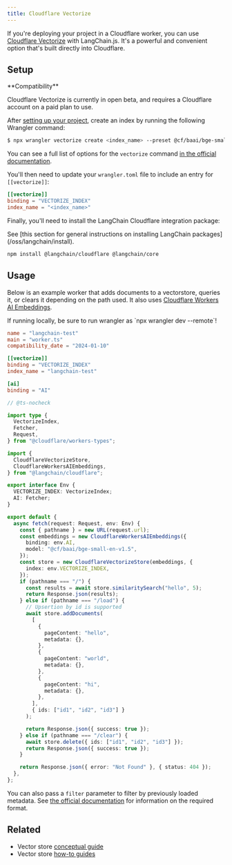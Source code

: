 ```yaml
---
title: Cloudflare Vectorize
---
```


If you're deploying your project in a Cloudflare worker, you can use [Cloudflare Vectorize](https://developers.cloudflare.com/vectorize/) with LangChain.js.
It's a powerful and convenient option that's built directly into Cloudflare.

## Setup

<Tip>
**Compatibility**

Cloudflare Vectorize is currently in open beta, and requires a Cloudflare account on a paid plan to use.
</Tip>

After [setting up your project](https://developers.cloudflare.com/vectorize/get-started/intro/#prerequisites),
create an index by running the following Wrangler command:

```bash
$ npx wrangler vectorize create <index_name> --preset @cf/baai/bge-small-en-v1.5
```

You can see a full list of options for the `vectorize` command [in the official documentation](https://developers.cloudflare.com/workers/wrangler/commands/#vectorize).

You'll then need to update your `wrangler.toml` file to include an entry for `[[vectorize]]`:

```toml
[[vectorize]]
binding = "VECTORIZE_INDEX"
index_name = "<index_name>"
```

Finally, you'll need to install the LangChain Cloudflare integration package:

<Tip>
See [this section for general instructions on installing LangChain packages](/oss/langchain/install).
</Tip>

```bash npm
npm install @langchain/cloudflare @langchain/core
```
## Usage

Below is an example worker that adds documents to a vectorstore, queries it, or clears it depending on the path used. It also uses [Cloudflare Workers AI Embeddings](/oss/integrations/text_embedding/cloudflare_ai).

<Note>
If running locally, be sure to run wrangler as `npx wrangler dev --remote`!
</Note>

```toml
name = "langchain-test"
main = "worker.ts"
compatibility_date = "2024-01-10"

[[vectorize]]
binding = "VECTORIZE_INDEX"
index_name = "langchain-test"

[ai]
binding = "AI"
```

```typescript
// @ts-nocheck

import type {
  VectorizeIndex,
  Fetcher,
  Request,
} from "@cloudflare/workers-types";

import {
  CloudflareVectorizeStore,
  CloudflareWorkersAIEmbeddings,
} from "@langchain/cloudflare";

export interface Env {
  VECTORIZE_INDEX: VectorizeIndex;
  AI: Fetcher;
}

export default {
  async fetch(request: Request, env: Env) {
    const { pathname } = new URL(request.url);
    const embeddings = new CloudflareWorkersAIEmbeddings({
      binding: env.AI,
      model: "@cf/baai/bge-small-en-v1.5",
    });
    const store = new CloudflareVectorizeStore(embeddings, {
      index: env.VECTORIZE_INDEX,
    });
    if (pathname === "/") {
      const results = await store.similaritySearch("hello", 5);
      return Response.json(results);
    } else if (pathname === "/load") {
      // Upsertion by id is supported
      await store.addDocuments(
        [
          {
            pageContent: "hello",
            metadata: {},
          },
          {
            pageContent: "world",
            metadata: {},
          },
          {
            pageContent: "hi",
            metadata: {},
          },
        ],
        { ids: ["id1", "id2", "id3"] }
      );

      return Response.json({ success: true });
    } else if (pathname === "/clear") {
      await store.delete({ ids: ["id1", "id2", "id3"] });
      return Response.json({ success: true });
    }

    return Response.json({ error: "Not Found" }, { status: 404 });
  },
};
```

You can also pass a `filter` parameter to filter by previously loaded metadata.
See [the official documentation](https://developers.cloudflare.com/vectorize/learning/metadata-filtering/)
for information on the required format.

## Related

- Vector store [conceptual guide](/oss/integrations/vectorstores)
- Vector store [how-to guides](/oss/integrations/vectorstores)
